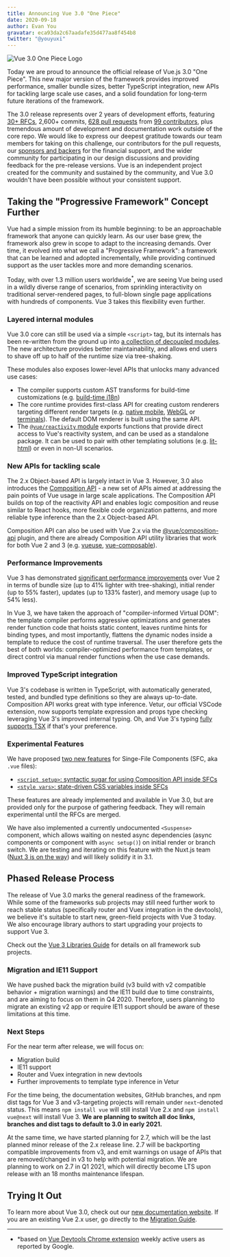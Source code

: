 ```yaml
---
title: Announcing Vue 3.0 "One Piece"
date: 2020-09-18
author: Evan You
gravatar: eca93da2c67aadafe35d477aa8f454b8
twitter: "@youyuxi"
---
```


![Vue 3.0 One Piece Logo](~/images/one-piece.png?preset=narrow)

Today we are proud to announce the official release of Vue.js 3.0 "One Piece". This new major version of the framework provides improved performance, smaller bundle sizes, better TypeScript integration, new APIs for tackling large scale use cases, and a solid foundation for long-term future iterations of the framework.

<Excerpt/>

The 3.0 release represents over 2 years of development efforts, featuring [30+ RFCs](https://github.com/vuejs/rfcs/tree/master/active-rfcs), 2,600+ commits, [628 pull requests](https://github.com/vuejs/vue-next/pulls?q=is%3Apr+is%3Amerged+-author%3Aapp%2Fdependabot-preview+) from [99 contributors](https://github.com/vuejs/vue-next/graphs/contributors), plus tremendous amount of development and documentation work outside of the core repo. We would like to express our deepest gratitude towards our team members for taking on this challenge, our contributors for the pull requests, our [sponsors and backers](https://github.com/vuejs/vue/blob/dev/BACKERS.md) for the financial support, and the wider community for participating in our design discussions and providing feedback for the pre-release versions. Vue is an independent project created for the community and sustained by the community, and Vue 3.0 wouldn't have been possible without your consistent support.

## Taking the "Progressive Framework" Concept Further

Vue had a simple mission from its humble beginning: to be an approachable framework that anyone can quickly learn. As our user base grew, the framework also grew in scope to adapt to the increasing demands. Over time, it evolved into what we call a "Progressive Framework": a framework that can be learned and adopted incrementally, while providing continued support as the user tackles more and more demanding scenarios.

Today, with over 1.3 million users worldwide<sup>*</sup>, we are seeing Vue being used in a wildly diverse range of scenarios, from sprinkling interactivity on traditional server-rendered pages, to full-blown single page applications with hundreds of components. Vue 3 takes this flexibility even further.

### Layered internal modules

Vue 3.0 core can still be used via a simple `<script>` tag, but its internals has been re-written from the ground up into [a collection of decoupled modules](https://github.com/vuejs/vue-next/tree/master/packages). The new architecture provides better maintainability, and allows end users to shave off up to half of the runtime size via tree-shaking.

These modules also exposes lower-level APIs that unlocks many advanced use cases:

- The compiler supports custom AST transforms for build-time customizations (e.g. [build-time i18n](https://github.com/intlify/vue-i18n-extensions))
- The core runtime provides first-class API for creating custom renderers targeting different render targets (e.g. [native mobile](https://github.com/rigor789/nativescript-vue-next), [WebGL](https://github.com/Planning-nl/vugel) or [terminals](https://github.com/ycmjason/vuminal)). The default DOM renderer is built using the same API.
- The [`@vue/reactivity` module](https://github.com/vuejs/vue-next/tree/master/packages/reactivity) exports functions that provide direct access to Vue's reactivity system, and can be used as a standalone package. It can be used to pair with other templating solutions (e.g. [lit-html](https://github.com/yyx990803/vue-lit)) or even in non-UI scenarios.

### New APIs for tackling scale

The 2.x Object-based API is largely intact in Vue 3. However, 3.0 also introduces the [Composition API](https://v3.vuejs.org/guide/composition-api-introduction.html) - a new set of APIs aimed at addressing the pain points of Vue usage in large scale applications. The Composition API builds on top of the reactivity API and enables logic composition and reuse similar to React hooks, more flexible code organization patterns, and more reliable type inference than the 2.x Object-based API.

Composition API can also be used with Vue 2.x via the [@vue/composition-api](https://github.com/vuejs/composition-api) plugin, and there are already Composition API utility libraries that work for both Vue 2 and 3 (e.g. [vueuse](https://github.com/antfu/vueuse), [vue-composable](https://github.com/pikax/vue-composable)).

### Performance Improvements

Vue 3 has demonstrated [significant performance improvements](https://docs.google.com/spreadsheets/d/1VJFx-kQ4KjJmnpDXIEaig-cVAAJtpIGLZNbv3Lr4CR0/edit?usp=sharing) over Vue 2 in terms of bundle size (up to 41% lighter with tree-shaking), initial render (up to 55% faster), updates (up to 133% faster), and memory usage (up to 54% less).

In Vue 3, we have taken the approach of "compiler-informed Virtual DOM": the template compiler performs aggressive optimizations and generates render function code that hoists static content, leaves runtime hints for binding types, and most importantly, flattens the dynamic nodes inside a template to reduce the cost of runtime traversal. The user therefore gets the best of both worlds: compiler-optimized performance from templates, or direct control via manual render functions when the use case demands.

### Improved TypeScript integration

Vue 3's codebase is written in TypeScript, with automatically generated, tested, and bundled type definitions so they are always up-to-date. Composition API works great with type inference. Vetur, our official VSCode extension, now supports template expression and props type checking leveraging Vue 3's improved internal typing. Oh, and Vue 3's typing [fully supports TSX](https://github.com/vuejs/vue-next/blob/master/test-dts/defineComponent.test-d.tsx) if that's your preference.

### Experimental Features

We have proposed [two new features](https://github.com/vuejs/rfcs/pull/182) for Singe-File Components (SFC, aka `.vue` files):

- [`<script setup>`: syntactic sugar for using Composition API inside SFCs](https://github.com/vuejs/rfcs/blob/sfc-improvements/active-rfcs/0000-sfc-script-setup.md)
- [`<style vars>`: state-driven CSS variables inside SFCs](https://github.com/vuejs/rfcs/blob/sfc-improvements/active-rfcs/0000-sfc-style-variables.md)

These features are already implemented and available in Vue 3.0, but are provided only for the purpose of gathering feedback. They will remain experimental until the RFCs are merged.

We have also implemented a currently undocumented `<Suspense>` component, which allows waiting on nested async dependencies (async components or component with `async setup()`) on initial render or branch switch. We are testing and iterating on this feature with the Nuxt.js team ([Nuxt 3 is on the way](https://nuxtjs.slides.com/atinux/state-of-nuxt-2020)) and will likely solidify it in 3.1.

## Phased Release Process

The release of Vue 3.0 marks the general readiness of the framework. While some of the frameworks sub projects may still need further work to reach stable status (specifically router and Vuex integration in the devtools), we believe it's suitable to start new, green-field projects with Vue 3 today. We also encourage library authors to start upgrading your projects to support Vue 3.

Check out the [Vue 3 Libraries Guide](https://v3.vuejs.org/guide/migration/introduction.html#supporting-libraries) for details on all framework sub projects.

### Migration and IE11 Support

We have pushed back the migration build (v3 build with v2 compatible behavior + migration warnings) and the IE11 build due to time constraints, and are aiming to focus on them in Q4 2020. Therefore, users planning to migrate an existing v2 app or require IE11 support should be aware of these limitations at this time.

### Next Steps

For the near term after release, we will focus on:

- Migration build
- IE11 support
- Router and Vuex integration in new devtools
- Further improvements to template type inference in Vetur

For the time being, the documentation websites, GitHub branches, and npm dist tags for Vue 3 and v3-targeting projects will remain under `next`-denoted status. This means `npm install vue` will still install Vue 2.x and `npm install vue@next` will install Vue 3. **We are planning to switch all doc links, branches and dist tags to default to 3.0 in early 2021.**

At the same time, we have started planning for 2.7, which will be the last planned minor release of the 2.x release line. 2.7 will be backporting compatible improvements from v3, and emit warnings on usage of APIs that are removed/changed in v3 to help with potential migration. We are planning to work on 2.7 in Q1 2021, which will directly become LTS upon release with an 18 months maintenance lifespan.

## Trying It Out

To learn more about Vue 3.0, check out our [new documentation website](https://v3.vuejs.org/). If you are an existing Vue 2.x user, go directly to the [Migration Guide](https://v3.vuejs.org/guide/migration/introduction.html).

---

- *based on [Vue Devtools Chrome extension](https://chrome.google.com/webstore/detail/vuejs-devtools/nhdogjmejiglipccpnnnanhbledajbpd) weekly active users as reported by Google.
